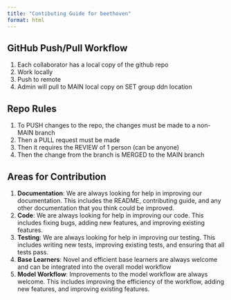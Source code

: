 ```yaml
---
title: "Contibuting Guide for beethoven"
format: html
---
```



## GitHub Push/Pull Workflow
1) Each collaborator has a local copy of the github repo
2) Work locally
3) Push to remote
4) Admin will pull to MAIN local copy on SET group ddn location

## Repo Rules 
1) To PUSH changes to the repo, the changes must be made to a non-MAIN branch
2) Then a PULL request must be made
3) Then it requires the REVIEW of 1 person (can be anyone)
4) Then the change from the branch is MERGED to the MAIN branch
   
   
## Areas for Contribution

1. **Documentation**: We are always looking for help in improving our documentation. This includes the README, contributing guide, and any other documentation that you think could be improved.
2. **Code**: We are always looking for help in improving our code. This includes fixing bugs, adding new features, and improving existing features.
3. **Testing**: We are always looking for help in improving our testing. This includes writing new tests, improving existing tests, and ensuring that all tests pass.
4. **Base Learners**: Novel and efficient base learners are always welcome and can be integrated into the overall model workflow
5. **Model Workflow**: Improvements to the model workflow are always welcome. This includes improving the efficiency of the workflow, adding new features, and improving existing features.